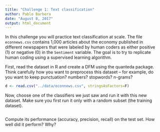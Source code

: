 ```yaml
---
title: "Challenge 1: Text classification"
author: Pablo Barbera
date: "August 8, 2017"
output: html_document
---
```


In this challenge you will practice text classification at scale. The file `econnews.csv` contains 1,000 articles about the economy published in different newspapers that were labeled by human coders as either positive (1) or negative (0) in the `Sentiment` variable. The goal is to try to replicate human coding using a supervised learning algorithm.

First, read the dataset in R and create a DFM using the quanteda package. Think carefully how you want to preprocess this dataset -- for example, do you want to keep punctuation? numbers? stopwords? n-grams?

```r
d <- read.csv("../data/econnews.csv", stringsAsFactors=F)


```

Now, choose one of the classifiers we just saw and run it with this new dataset. Make sure you first run it only with a random subset (the training dataset).


```r


```


Compute its performance (accuracy, precision, recall) on the test set. How well did it perform? Why?

```r


```

